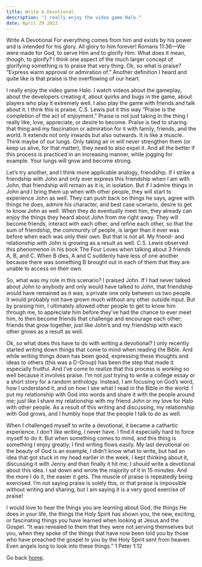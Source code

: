 ```yaml
---
title: Write A Devotional
description: "I really enjoy the video game Halo."
date: April 29 2023
---
```



Write A Devotional
For everything comes from him and exists by his power and is intended for his glory. All glory to him forever! Romans 11:36—We were made for God, to serve Him and to glorify Him. What does it mean, though, to glorify? I think one aspect of the much larger concept of glorifying something is to praise that very thing. Ok, so what is praise? “Express warm approval or admiration of.” Another definition I heard and quite like is that praise is the overflowing of our heart.


I really enjoy the video game Halo. I watch videos about the gameplay, about the developers creating it, about quirks and bugs in the game, about players who play it extremely well. I also play the game with friends and talk about it. I think this is praise. C.S. Lewis put it this way “Praise is the completion of the act of enjoyment.” Praise is not just taking in the thing I really like, love, appreciate, or desire to become. Praise is tied to sharing that thing and my fascination or admiration for it with family, friends, and the world. It extends not only inwards but also outwards. It is like a muscle. Think maybe of our lungs. Only taking air in will never strengthen them (or keep us alive, for that matter), they need to also expel it. And all the better if this process is practiced in an increasing manner, while jogging for example. Your lungs will grow and become strong. 


Let’s try another, and I think more applicable analogy, friendship. If I strike a friendship with John and only ever express this friendship when I am with John, that friendship will remain as it is, in isolation. But if I admire things in John and I bring them up when with other people, they will start to experience John as well. They can push back on things he says, agree with things he does, admire his character, and best case scenario, desire to get to know John as well.
When they do eventually meet him, they already can enjoy the things they heard about John from me right away. They will become friends, interact with each other, and refine each other, so that the sum of friendship, the community of people, is larger than it ever was before when each was only their own. But that is not all. My friend- and relationship with John is growing as a result as well. C.S. Lewis observed this phenomenon in his book The Four Loves when talking about 3 friends A, B, and C. When B dies, A and C suddenly have less of one another because there was something B brought out in each of them that they are unable to access on their own.


So, what was my role in this scenario? I praised John. If I had never talked about John to anybody and only would have talked to John, that friendship would have remained as it was; a private one only between us two people. It would probably not have grown much without any other outside input. But by praising him, I ultimately allowed other people to get to know him through me, to appreciate him before they’ve had the chance to ever meet him, to then become friends that challenge and encourage each other; friends that grow together, just like John’s and my friendship with each other grows as a result as well.


Ok, so what does this have to do with writing a devotional? I only recently started writing down things that come to mind when reading the Bible. And while writing things down has been good, expressing these thoughts and ideas to others (this was a D-Group) has been the step that made it especially fruitful. And I’ve come to realize that this process is working so well because it involves praise. I’m not just trying to write a college essay or a short story for a random anthology. Instead, I am focusing on God’s word, how I understand it, and on how I see what I read in the Bible in the world. I put my relationship with God into words and share it with the people around me; just like I share my relationship with my friend John or my love for Halo with other people. As a result of this writing and discussing, my relationship with God grows, and I humbly hope that the people I talk to do as well.


When I challenged myself to write a devotional, it became a cathartic experience. I don’t like writing, I never have. I find it especially hard to force myself to do it. But when something comes to mind, and this thing is something I enjoy greatly, I find writing flows easily. My last devotional on the beauty of God is an example, I didn’t know what to write, but had an idea that got stuck in my head earlier in the week, I kept thinking about it, discussing it with Jenny and then finally it hit me; I should write a devotional about this idea. I sat down and wrote the majority of it in 15 minutes. And the more I do it, the easier it gets. The muscle of praise is repeatedly being exercised. I’m not saying praise is solely this, or that praise is impossible without writing and sharing, but I am saying it is a very good exercise of praise!


I would love to hear the things you are learning about God, the things He does in your life, the things the Holy Spirit has shown you, the new, exciting, or fascinating things you have learned when looking at Jesus and the Gospel. “It was revealed to them that they were not serving themselves but you, when they spoke of the things that have now been told you by those who have preached the gospel to you by the Holy Spirit sent from heaven. Even angels long to look into these things.” 1 Peter 1:12

Go back [home](/).